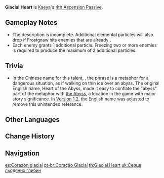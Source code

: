{{Talent Infobox
|image         = Talent Glacial Heart.png
|character     = Kaeya
|type          = 4th Ascension Passive
|info          = Opponents {{Color|Cryo|Frozen}} by [[Frostgnaw]] will drop additional [[Elemental Particles]].<br />Frostgnaw may only produce a maximum of 2 additional Elemental Particles per use.
|utility1      = Energy
}}
'''Glacial Heart''' is [[Kaeya]]'s [[4th Ascension Passive]].

==Gameplay Notes==
* The description is incomplete. Additional elemental particles will also drop if Frostgnaw hits enemies that are already {{Color|Cryo|Frozen}}.
*Each {{Color|Cryo|Frozen}} enemy grants 1 additional particle. Freezing two or more enemies is required to produce the maximum of 2 additional particles.

==Trivia==
*In the Chinese name for this talent, {{Lang|mini=1|zh=冰渊之心}}, the phrase {{Lang|mini=1|zh=[https://baike.baidu.com/item/%E5%86%B0%E6%B8%8A/177254 冰渊]}} is a metaphor for a dangerous situation, as if walking on thin ice over an abyss. The original English name, Heart of the Abyss, made it easy to conflate the "abyss" part of the metaphor with [[the Abyss]], a location in the game with major story significance. In [[Version 1.2]], the English name was adjusted to remove this unintended reference.

==Other Languages==
{{Other Languages
|en      = Glacial Heart
|zhs     = 冰渊之心
|zhs_rm  = Bīngyuān zhī Xīn
|zht     = 冰淵之心
|zht_rm  = Bīngyuān zhī Xīn
|zh_tl   = Heart of Ice Depths
|ja      = 氷淵の心
|ja_rm   = Hyouen no Kokoro{{Assumed}}
|ja_tl   = Heart of Ice Abyss
|ko      = 빙연의 마음
|ko_rm   = Bingyeon-ui Ma'eum
|ko_tl   = Heart of Glacial Pond
|es      = Corazón glacial
|es_tl   = Glacial Heart
|fr      = Cœur de l'Abîme glacial
|fr_tl   = Glacial Heart of the Abyss
|ru      = Ледниковое сердце
|ru_tl   = Glacial Heart
|th      = Glacial Heart
|vi      = Trái Tim Vực Băng
|vi_tl   = Heart of Ice Depths
|de      = Eiskaltes Herz
|de_tl   = Glacial Heart
|id      = Glacial Heart
|pt      = Coração Glacial
|pt_tl   = Glacial Heart
}}

==Change History==
{{Change History|1.0}}
{{clr}}

==Navigation==
{{Talent Navbox|Kaeya}}

[[es:Corazón glacial]]
[[pt-br:Coração Glacial]]
[[th:Glacial Heart]]
[[uk:Серце льодяних глибин]]